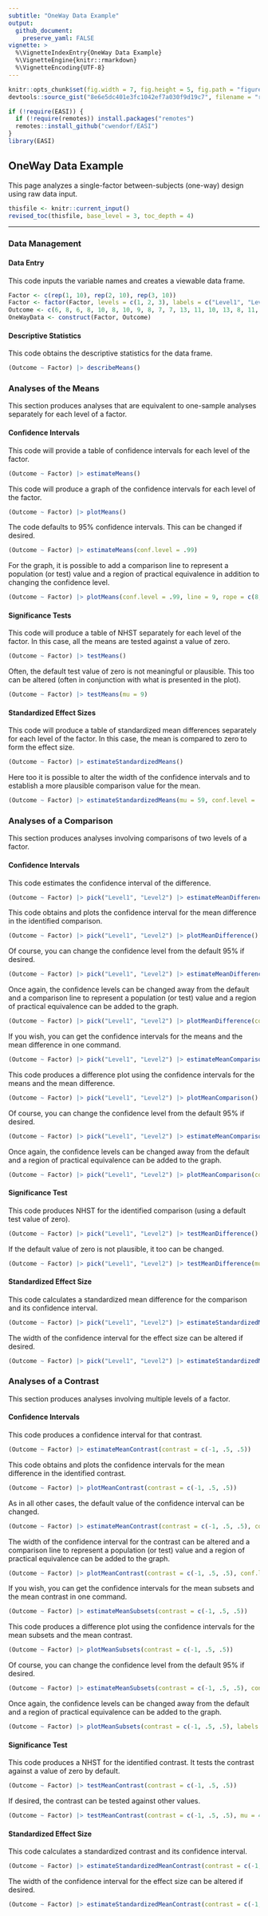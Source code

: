 ```yaml
---
subtitle: "OneWay Data Example"
output:
  github_document:
    preserve_yaml: FALSE
vignette: >
  %\VignetteIndexEntry{OneWay Data Example}
  %\VignetteEngine{knitr::rmarkdown}
  %\VignetteEncoding{UTF-8}
---
```


```r
knitr::opts_chunk$set(fig.width = 7, fig.height = 5, fig.path = "figures/", echo = TRUE, warning = FALSE, message = FALSE)
devtools::source_gist("8e6e5dc401e3fc1042ef7a030f9d19c7", filename = "revised_toc.R")
```

```r
if (!require(EASI)) {
  if (!require(remotes)) install.packages("remotes")
  remotes::install_github("cwendorf/EASI")
}
library(EASI)
```

## OneWay Data Example

This page analyzes a single-factor between-subjects (one-way) design using raw data input.

```r
thisfile <- knitr::current_input()
revised_toc(thisfile, base_level = 3, toc_depth = 4)
```

---

### Data Management

#### Data Entry

This code inputs the variable names and creates a viewable data frame.
```r
Factor <- c(rep(1, 10), rep(2, 10), rep(3, 10))
Factor <- factor(Factor, levels = c(1, 2, 3), labels = c("Level1", "Level2", "Level3"))
Outcome <- c(6, 8, 6, 8, 10, 8, 10, 9, 8, 7, 7, 13, 11, 10, 13, 8, 11, 14, 12, 11, 9, 16, 11, 12, 15, 13, 9, 14, 11, 10)
OneWayData <- construct(Factor, Outcome)
```

#### Descriptive Statistics

This code obtains the descriptive statistics for the data frame.
```r
(Outcome ~ Factor) |> describeMeans()
```

### Analyses of the Means

This section produces analyses that are equivalent to one-sample analyses separately for each level of a factor.

#### Confidence Intervals

This code will provide a table of confidence intervals for each level of the factor.
```r
(Outcome ~ Factor) |> estimateMeans()
```

This code will produce a graph of the confidence intervals for each level of the factor.
```r
(Outcome ~ Factor) |> plotMeans()
```

The code defaults to 95% confidence intervals. This can be changed if desired.
```r
(Outcome ~ Factor) |> estimateMeans(conf.level = .99)
```

For the graph, it is possible to add a comparison line to represent a population (or test) value and a region of practical equivalence in addition to changing the confidence level.
```r
(Outcome ~ Factor) |> plotMeans(conf.level = .99, line = 9, rope = c(8, 10))
```

#### Significance Tests

This code will produce a table of NHST separately for each level of the factor. In this case, all the means are tested against a value of zero.
```r
(Outcome ~ Factor) |> testMeans()
```

Often, the default test value of zero is not meaningful or plausible. This too can be altered (often in conjunction with what is presented in the plot).
```r
(Outcome ~ Factor) |> testMeans(mu = 9)
```

#### Standardized Effect Sizes

This code will produce a table of standardized mean differences separately for each level of the factor. In this case, the mean is compared to zero to form the effect size.
```r
(Outcome ~ Factor) |> estimateStandardizedMeans()
```

Here too it is possible to alter the width of the confidence intervals and to establish a more plausible comparison value for the mean.
```r
(Outcome ~ Factor) |> estimateStandardizedMeans(mu = 59, conf.level = .99)
```

### Analyses of a Comparison

This section produces analyses involving comparisons of two levels of a factor.

#### Confidence Intervals

This code estimates the confidence interval of the difference.
```r
(Outcome ~ Factor) |> pick("Level1", "Level2") |> estimateMeanDifference()
```

This code obtains and plots the confidence interval for the mean difference in the identified comparison.
```r
(Outcome ~ Factor) |> pick("Level1", "Level2") |> plotMeanDifference()
```

Of course, you can change the confidence level from the default 95% if desired.
```r
(Outcome ~ Factor) |> pick("Level1", "Level2") |> estimateMeanDifference(conf.level = .99)
```

Once again, the confidence levels can be changed away from the default and a comparison line to represent a population (or test) value and a region of practical equivalence can be added to the graph.
```r
(Outcome ~ Factor) |> pick("Level1", "Level2") |> plotMeanDifference(conf.level = .99, line = 0, rope = c(-2, 2))
```

If you wish, you can get the confidence intervals for the means and the mean difference in one command.
```r
(Outcome ~ Factor) |> pick("Level1", "Level2") |> estimateMeanComparison()
```

This code produces a difference plot using the confidence intervals for the means and the mean difference.
```r
(Outcome ~ Factor) |> pick("Level1", "Level2") |> plotMeanComparison()
```

Of course, you can change the confidence level from the default 95% if desired.
```r
(Outcome ~ Factor) |> pick("Level1", "Level2") |> estimateMeanComparison(conf.level = .99)
```

Once again, the confidence levels can be changed away from the default and a region of practical equivalence can be added to the graph.
```r
(Outcome ~ Factor) |> pick("Level1", "Level2") |> plotMeanComparison(conf.level = .99, rope = c(-2, 2))
```

#### Significance Test

This code produces NHST for the identified comparison (using a default test value of zero).
```r
(Outcome ~ Factor) |> pick("Level1", "Level2") |> testMeanDifference()
```

If the default value of zero is not plausible, it too can be changed.
```r
(Outcome ~ Factor) |> pick("Level1", "Level2") |> testMeanDifference(mu = -2)
```

#### Standardized Effect Size

This code calculates a standardized mean difference for the comparison and its confidence interval.
```r
(Outcome ~ Factor) |> pick("Level1", "Level2") |> estimateStandardizedMeanDifference()
```

The width of the confidence interval for the effect size can be altered if desired.
```r
(Outcome ~ Factor) |> pick("Level1", "Level2") |> estimateStandardizedMeanDifference(conf.level = .99)
```

### Analyses of a Contrast

This section produces analyses involving multiple levels of a factor.

#### Confidence Intervals

This code produces a confidence interval for that contrast.
```r
(Outcome ~ Factor) |> estimateMeanContrast(contrast = c(-1, .5, .5))
```

This code obtains and plots the confidence intervals for the mean difference in the identified contrast.
```r
(Outcome ~ Factor) |> plotMeanContrast(contrast = c(-1, .5, .5))
```

As in all other cases, the default value of the confidence interval can be changed.
```r
(Outcome ~ Factor) |> estimateMeanContrast(contrast = c(-1, .5, .5), conf.level = .99)
```

The width of the confidence interval for the contrast can be altered and a comparison line to represent a population (or test) value and a region of practical equivalence can be added to the graph.
```r
(Outcome ~ Factor) |> plotMeanContrast(contrast = c(-1, .5, .5), conf.level = .99, line = 0, rope = c(-2, 2))
```

If you wish, you can get the confidence intervals for the mean subsets and the mean contrast in one command.
```r
(Outcome ~ Factor) |> estimateMeanSubsets(contrast = c(-1, .5, .5))
```

This code produces a difference plot using the confidence intervals for the mean subsets and the mean contrast.
```r
(Outcome ~ Factor) |> plotMeanSubsets(contrast = c(-1, .5, .5))
```

Of course, you can change the confidence level from the default 95% if desired.
```r
(Outcome ~ Factor) |> estimateMeanSubsets(contrast = c(-1, .5, .5), conf.level = .99)
```

Once again, the confidence levels can be changed away from the default and a region of practical equivalence can be added to the graph.
```r
(Outcome ~ Factor) |> plotMeanSubsets(contrast = c(-1, .5, .5), labels = c("Level1", "Others"), conf.level = .99, rope = c(-2, 2))
```

#### Significance Test

This code produces a NHST for the identified contrast. It tests the contrast against a value of zero by default.
```r
(Outcome ~ Factor) |> testMeanContrast(contrast = c(-1, .5, .5))
```

If desired, the contrast can be tested against other values.
```r
(Outcome ~ Factor) |> testMeanContrast(contrast = c(-1, .5, .5), mu = 4)
```

#### Standardized Effect Size

This code calculates a standardized contrast and its confidence interval.
```r
(Outcome ~ Factor) |> estimateStandardizedMeanContrast(contrast = c(-1, .5, .5))
```

The width of the confidence interval for the effect size can be altered if desired.
```r
(Outcome ~ Factor) |> estimateStandardizedMeanContrast(contrast = c(-1, .5, .5), conf.level = .99)
```
